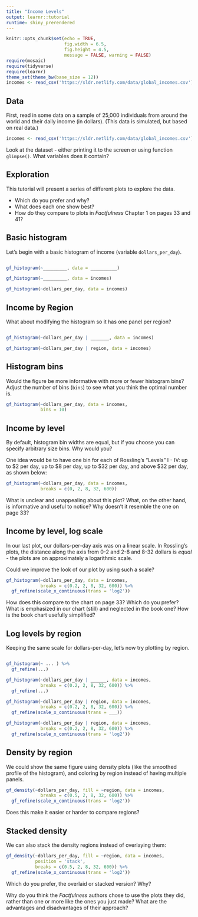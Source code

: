 ```yaml
---
title: "Income Levels"
output: learnr::tutorial
runtime: shiny_prerendered
---
```

```r
knitr::opts_chunk$set(echo = TRUE,
                      fig.width = 6.5,
                      fig.height = 4.5,
                      message = FALSE, warning = FALSE)
require(mosaic)
require(tidyverse)
require(learnr)
theme_set(theme_bw(base_size = 12))
incomes <- read_csv('https://sldr.netlify.com/data/global_incomes.csv')
```

## Data
First, read in some data on a sample of 25,000 individuals from around the world and their daily income (in dollars). (This data is simulated, but based on real data.)

```r
incomes <- read_csv('https://sldr.netlify.com/data/global_incomes.csv')
```

Look at the dataset - either printing it to the screen or using function `glimpse()`. What variables does it contain?

## Exploration
This tutorial will present a series of different plots to explore the data. 

- Which do you prefer and why? 
- What does each one show best? 
- How do they compare to plots in *Factfulness* Chapter 1 on pages 33 and 41?

## Basic histogram
Let's begin with a basic histogram of income (variable `dollars_per_day`).

```r

```

```r
gf_histogram(~_________, data = __________)
```

```r
gf_histogram(~_________, data = incomes)
```

```r
gf_histogram(~dollars_per_day, data = incomes)
```

## Income by Region
What about modifying the histogram so it has one panel per region?

```r

```

```r
gf_histogram(~dollars_per_day | _______, data = incomes)
```

```r
gf_histogram(~dollars_per_day | region, data = incomes)
```

## Histogram bins
Would the figure be more informative with more or fewer histogram bins?  Adjust the number of bins (`bins`) to see what you think the optimal number is.

```r
gf_histogram(~dollars_per_day, data = incomes,
             bins = 10)
```

## Income by level
By default, histogram bin widths are equal, but if you choose you can specify arbitrary size bins. Why would you?

One idea would be to have one bin for each of Rossling's "Levels" I - IV: up to \$2 per day, up to \$8 per day, up to \$32 per day, and above \$32 per day, as shown below: 

```r
gf_histogram(~dollars_per_day, data = incomes,
             breaks = c(0, 2, 8, 32, 600))
```

What is unclear and unappealing about this plot? What, on the other hand, is informative and useful to notice? Why doesn't it resemble the one on page 33? 

## Income by level, log scale
In our last plot, our dollars-per-day axis was on a linear scale. In Rossling's plots, the distance along the axis from 0-2 and 2-8 and 8-32 dollars is *equal* - the plots are on approximately a logarithmic scale.

Could we improve the look of our plot by using such a scale?

```r
gf_histogram(~dollars_per_day, data = incomes,
             breaks = c(0.2, 2, 8, 32, 600)) %>%
  gf_refine(scale_x_continuous(trans = 'log2'))
```

How does this compare to the chart on page 33? Which do you prefer?  What is emphasized in our chart (still) and neglected in the book one?  How is the book chart usefully simplified?

## Log levels by region
Keeping the same scale for dollars-per-day, let's now try plotting by region.

```r

```

```r
gf_histogram(~ ... ) %>%
  gf_refine(...)
```

```r
gf_histogram(~dollars_per_day | ______, data = incomes,
             breaks = c(0.2, 2, 8, 32, 600)) %>%
  gf_refine(...)
```

```r
gf_histogram(~dollars_per_day | region, data = incomes,
             breaks = c(0.2, 2, 8, 32, 600)) %>%
  gf_refine(scale_x_continuous(trans = ___))
```

```r
gf_histogram(~dollars_per_day | region, data = incomes,
             breaks = c(0.2, 2, 8, 32, 600)) %>%
  gf_refine(scale_x_continuous(trans = 'log2'))
```

## Density by region
We could show the same figure using density plots (like the smoothed profile of the histogram), and coloring by region instead of having multiple panels.

```r
gf_density(~dollars_per_day, fill = ~region, data = incomes,
             breaks = c(0.5, 2, 8, 32, 600)) %>%
  gf_refine(scale_x_continuous(trans = 'log2'))
```

Does this make it easier or harder to compare regions?

## Stacked density
We can also stack the density regions instead of overlaying them:

```r
gf_density(~dollars_per_day, fill = ~region, data = incomes,
           position = 'stack',
           breaks = c(0.5, 2, 8, 32, 600)) %>%
  gf_refine(scale_x_continuous(trans = 'log2'))
```

Which do you prefer, the overlaid or stacked version? Why?

Why do you think the *Factfulness* authors chose to use the plots they did, rather than one or more like the ones you just made? What are the advantages and disadvantages of their approach? 
